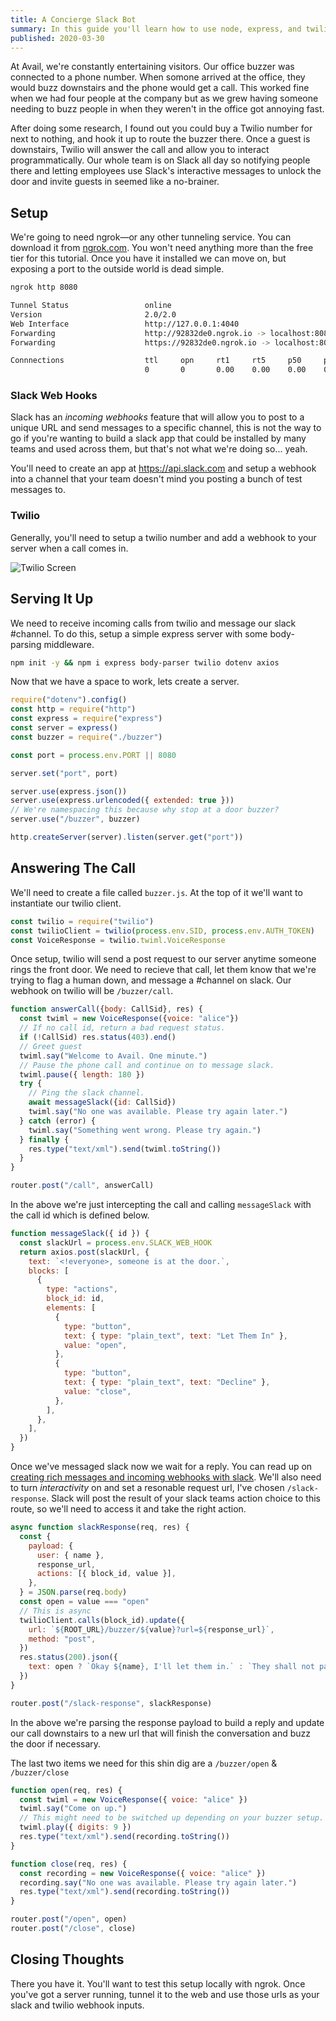 ```yaml
---
title: A Concierge Slack Bot
summary: In this guide you'll learn how to use node, express, and twilio's api to create a slack bot that can respond to the door buzzer of your home or office.
published: 2020-03-30
---
```


At Avail, we're constantly entertaining visitors. Our office buzzer was connected to a phone number. When somone arrived at the office, they would buzz downstairs and the phone would get a call. This worked fine when we had four people at the company but as we grew having someone needing to buzz people in when they weren't in the office got annoying fast.

After doing some research, I found out you could buy a Twilio number for next to nothing, and hook it up to route the buzzer there. Once a guest is downstairs, Twilio will answer the call and allow you to interact programmatically. Our whole team is on Slack all day so notifying people there and letting employees use Slack's interactive messages to unlock the door and invite guests in seemed like a no-brainer.

## Setup

We're going to need ngrok—or any other tunneling service. You can download it from [ngrok.com](https://ngrok.com). You won't need anything more than the free tier for this tutorial. Once you have it installed we can move on, but exposing a port to the outside world is dead simple.

```bash
ngrok http 8080

Tunnel Status                 online
Version                       2.0/2.0
Web Interface                 http://127.0.0.1:4040
Forwarding                    http://92832de0.ngrok.io -> localhost:8080
Forwarding                    https://92832de0.ngrok.io -> localhost:8080

Connnections                  ttl     opn     rt1     rt5     p50     p90
                              0       0       0.00    0.00    0.00    0.00
```

### Slack Web Hooks

Slack has an _incoming webhooks_ feature that will allow you to post to a unique URL and send messages to a specific channel, this is not the way to go if you're wanting to build a slack app that could be installed by many teams and used across them, but that's not what we're doing so... yeah.

You'll need to create an app at https://api.slack.com and setup a webhook into a channel that your team doesn't mind you posting a bunch of test messages to.

### Twilio

Generally, you'll need to setup a twilio number and add a webhook to your server when a call comes in.

![Twilio Screen](/images/twilio-screen.png)

## Serving It Up

We need to receive incoming calls from twilio and message our slack #channel. To do this, setup a simple express server with some body-parsing middleware.

```bash
npm init -y && npm i express body-parser twilio dotenv axios
```

Now that we have a space to work, lets create a server.

```js
require("dotenv").config()
const http = require("http")
const express = require("express")
const server = express()
const buzzer = require("./buzzer")

const port = process.env.PORT || 8080

server.set("port", port)

server.use(express.json())
server.use(express.urlencoded({ extended: true }))
// We're namespacing this because why stop at a door buzzer?
server.use("/buzzer", buzzer)

http.createServer(server).listen(server.get("port"))
```

## Answering The Call

We'll need to create a file called `buzzer.js`. At the top of it we'll want to instantiate our twilio client.

```js
const twilio = require("twilio")
const twilioClient = twilio(process.env.SID, process.env.AUTH_TOKEN)
const VoiceResponse = twilio.twiml.VoiceResponse
```

Once setup, twilio will send a post request to our server anytime someone rings the front door. We need to recieve that call, let them know that we're trying to flag a human down, and message a #channel on slack. Our webhook on twilio will be `/buzzer/call`.

```js
function answerCall({body: CallSid}, res) {
  const twiml = new VoiceResponse({voice: "alice"})
  // If no call id, return a bad request status.
  if (!CallSid) res.status(403).end()
  // Greet guest
  twiml.say("Welcome to Avail. One minute.")
  // Pause the phone call and continue on to message slack.
  twiml.pause({ length: 180 })
  try {
    // Ping the slack channel.
    await messageSlack({id: CallSid})
    twiml.say("No one was available. Please try again later.")
  } catch (error) {
    twiml.say("Something went wrong. Please try again.")
  } finally {
    res.type("text/xml").send(twiml.toString())
  }
}

router.post("/call", answerCall)
```

In the above we're just intercepting the call and calling `messageSlack` with the call id which is defined below.

```js
function messageSlack({ id }) {
  const slackUrl = process.env.SLACK_WEB_HOOK
  return axios.post(slackUrl, {
    text: `<!everyone>, someone is at the door.`,
    blocks: [
      {
        type: "actions",
        block_id: id,
        elements: [
          {
            type: "button",
            text: { type: "plain_text", text: "Let Them In" },
            value: "open",
          },
          {
            type: "button",
            text: { type: "plain_text", text: "Decline" },
            value: "close",
          },
        ],
      },
    ],
  })
}
```

Once we've messaged slack now we wait for a reply. You can read up on [creating rich messages and incoming webhooks with slack](https://api.slack.com/). We'll also need to turn _interactivity_ on and set a resonable request url, I've chosen `/slack-response`. Slack will post the result of your slack teams action choice to this route, so we'll need to access it and take the right action.

```js
async function slackResponse(req, res) {
  const {
    payload: {
      user: { name },
      response_url,
      actions: [{ block_id, value }],
    },
  } = JSON.parse(req.body)
  const open = value === "open"
  // This is async
  twilioClient.calls(block_id).update({
    url: `${ROOT_URL}/buzzer/${value}?url=${response_url}`,
    method: "post",
  })
  res.status(200).json({
    text: open ? `Okay ${name}, I'll let them in.` : `They shall not pass`,
  })
}

router.post("/slack-response", slackResponse)
```

In the above we're parsing the response payload to build a reply and update our call downstairs to a new url that will finish the conversation and buzz the door if necessary.

The last two items we need for this shin dig are a `/buzzer/open` & `/buzzer/close`

```js
function open(req, res) {
  const twiml = new VoiceResponse({ voice: "alice" })
  twiml.say("Come on up.")
  // This might need to be switched up depending on your buzzer setup.
  twiml.play({ digits: 9 })
  res.type("text/xml").send(recording.toString())
}

function close(req, res) {
  const recording = new VoiceResponse({ voice: "alice" })
  recording.say("No one was available. Please try again later.")
  res.type("text/xml").send(recording.toString())
}

router.post("/open", open)
router.post("/close", close)
```

## Closing Thoughts

There you have it. You'll want to test this setup locally with ngrok. Once you've got a server running, tunnel it to the web and use those urls as your slack and twilio webhook inputs.
